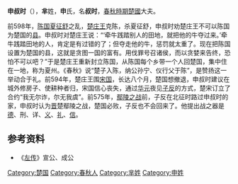 {{模板:Infobox 先秦人物
|名稱=申叔時
|姓=[[芈姓|芈]]
|氏=申
|名=叔時
|字=
|别名=
|别字=
|諡号=
|官位=
|時代=春秋
|國家=[[楚國|楚國]]
|身份=[[楚國|楚國]]大夫
|出生日期=
|逝世日期=
|父=
|子女=
}}
'''申叔时'''（{{bd|？||？||catIdx=S申}}），'''芈'''姓，'''申'''氏，名'''叔时'''，[[春秋時期|春秋時期]][[楚國|楚國]]大夫。

前598年，[[陈国|陈国]][[夏征舒|夏征舒]]之乱，[[楚庄王|楚庄王]]克陈，杀夏征舒，申叔时劝楚庄王不可以陈国为楚国的[[县|县]]。申叔时对楚庄王说：“‘牵牛践踏别人的田地，就把他的牛夺过来。’牵牛践踏田地的人，肯定是有过错的了；但夺走他的牛，惩罚就太重了。现在把陈国设置为楚国的县，这就是贪图一国的富有。用伐罪号召诸侯，而以贪婪来告终，恐怕不可以吧？”于是楚庄王重新封立陈国，从陈国每个乡带一个人回楚国，集中住在一地，称为夏州。《春秋》说“楚子入陈，纳公孙宁、仪行父于陈”，是赞扬这一举动合于礼。前594年，楚庄王围[[宋国|宋国]]，长达八个月，楚国想撤退，申叔时建议在城外修房子、使耕种者归，宋国信心丧失，通过[[华元|华元]]夜见[[子反|子反]]的方式，楚宋订立了合约“我无尔诈，尔无我虞”。前575年，[[鄢陵之战|鄢陵之战]]前，子反在北征时路过申叔时的家，申叔时认为[[晋国|晋]]楚鄢陵之战，楚国必败，子反也不会回来了。他提出战之器是[[德|德]]、刑、详、[[义|义]]、[[礼|礼]]、[[信|信]]。

==参考资料==
*《[[左传|左传]]》宣公、成公
[[Category:楚国|Category:楚国]]
[[Category:春秋人|Category:春秋人]]
[[Category:芈姓|Category:芈姓]]
[[Category:申姓|Category:申姓]]